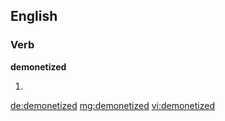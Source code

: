 ==English==

===Verb===
'''demonetized'''

# {{past of|[[demonetize]]}}

[[de:demonetized]]
[[mg:demonetized]]
[[vi:demonetized]]